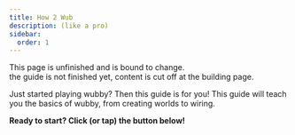 ```yaml
---
title: How 2 Wub
description: (like a pro)
sidebar:
  order: 1
---
```


<Aside type="caution" title="Unfinished!">
  This page is unfinished and is bound to change.
</Aside>

<Aside type="danger" title="Notice">
  the guide is not finished yet, content is cut off at the building page.
</Aside>

Just started playing wubby? Then this guide is for you! This guide will teach you
the basics of wubby, from creating worlds to wiring. 

**Ready to start? Click (or tap) the button below!**
